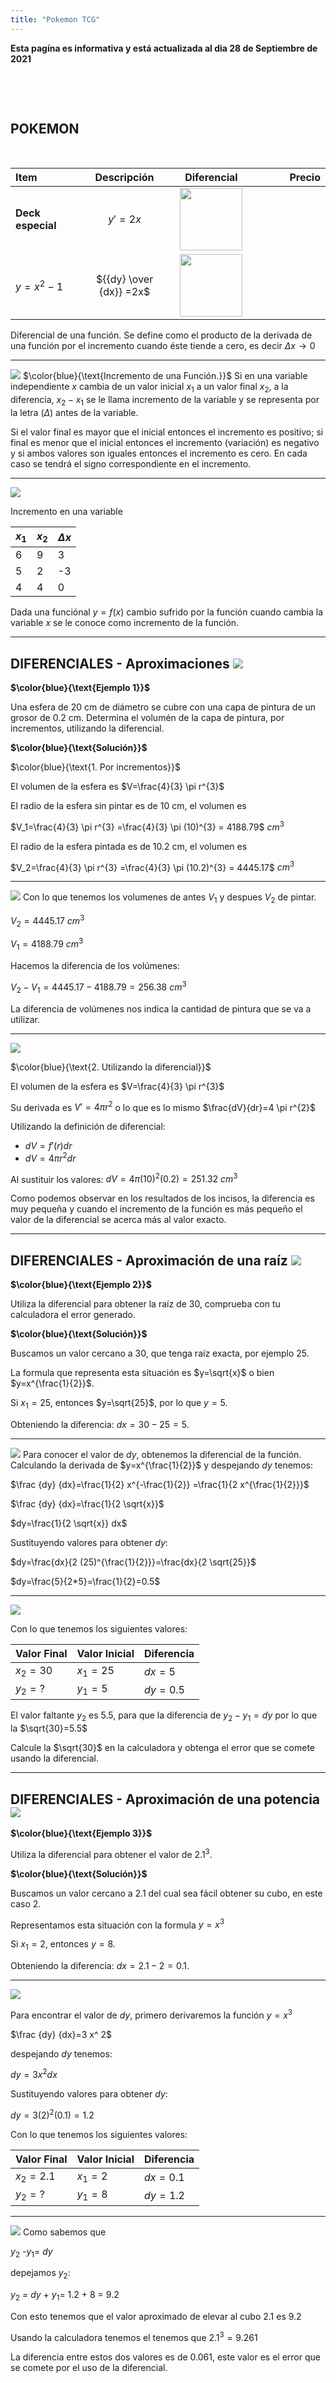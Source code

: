 ```yaml
---
title: "Pokemon TCG"
---
```


**Esta pagína es informativa y está actualizada al dia 28 de Septiembre de 2021**

<br>

<br>

## POKEMON 


<br>

| Item | Descripción|  Diferencial | Precio |
|:---|:---:|:---:|---:|
|  **Deck especial** | $y'=2x$ | ![](/home/ramon/Documents Rm/ccproject/CardCenter.github.io/index_files/figure-html/deckyugi.jpeg){width="100" align="center"} |
|  $y=x^{2} - 1$ |  ${{dy} \over {dx}} =2x$ | ![](/home/ramon/Documents Rm/ccproject/CardCenter.github.io/index_files/figure-html/th.jpeg){width="100" align="right"}  |


Diferencial de una función. Se define como el producto de la derivada de una función por el incremento cuando éste tiende a cero, es decir $\Delta x \to 0$

---

![](th.jpeg){width="10%," align="right"}
$\color{blue}{\text{Incremento de una Función.}}$ Si en una variable independiente $x$ cambia de un valor inicial $x_1$ a un valor final $x_2$, a la diferencia, $x_2-x_1$ se le llama incremento de la variable y se representa por la letra $(\Delta)$ antes de la variable. 

Si el valor final es mayor que el inicial entonces el incremento es positivo; si final es menor que el inicial entonces el incremento (variación) es negativo y si ambos valores son iguales entonces el incremento es cero.  En cada caso se tendrá el signo correspondiente en el incremento.

---

![](th.jpeg){width="10%," align="right"}

Incremento en una variable

|  $x_1$ |  $x_2$ | $\Delta x$  |
|---|---|---|
|  6 |  9 | 3|
|  5 |  2 | -3|
|  4 |  4 | 0|

Dada una funciónal $y=f(x)$ cambio sufrido por la función cuando cambia la variable $x$ se le conoce como incremento de la función.

---

## DIFERENCIALES - Aproximaciones ![](esfera.png){width="20%," align="right"}


**$\color{blue}{\text{Ejemplo 1}}$**

Una esfera de 20 cm de diámetro se cubre con una capa de pintura de un grosor de 0.2 cm. Determina el volumén de la capa de pintura, por incrementos, utilizando la diferencial.

**$\color{blue}{\text{Solución}}$** 

$\color{blue}{\text{1. Por incrementos}}$

El volumen de la esfera es $V=\frac{4}{3} \pi r^{3}$

El radio de la esfera sin pintar es de 10 cm, el volumen es 

$V_1=\frac{4}{3} \pi r^{3} =\frac{4}{3} \pi (10)^{3} = 4188.79$ $cm^{3}$

El radio de la esfera pintada es de 10.2 cm, el volumen es 

$V_2=\frac{4}{3} \pi r^{3} =\frac{4}{3} \pi (10.2)^{3} = 4445.17$ $cm^{3}$

---

![](esfera.png){width="20%," align="right"}
Con lo que tenemos los volumenes de antes $V_1$ y despues $V_2$ de pintar.

$V_2 = 4445.17$ $cm^{3}$

$V_1 = 4188.79$ $cm^{3}$

Hacemos la diferencia de los volúmenes:

$V_2-V_1=4445.17-4188.79=256.38$ $cm^{3}$

La diferencia de volúmenes nos indica la cantidad de pintura que se va a utilizar.


---

![](esfera.png){width="20%," align="right"}

$\color{blue}{\text{2. Utilizando la diferencial}}$ 

El volumen de la esfera es $V=\frac{4}{3} \pi r^{3}$

Su derivada es $V'=4 \pi r^{2}$ o lo que es lo mismo $\frac{dV}{dr}=4 \pi r^{2}$

Utilizando la definición de diferencial:

+ $dV=f'(r)dr$
+ $dV=4 \pi r^{2}dr$

Al sustituir los valores: $dV=4 \pi (10)^{2}(0.2)=251.32$ $cm^{3}$

Como podemos observar en los resultados de los incisos, la diferencia es muy pequeña y cuando el incremento de la función es más pequeño el valor de la diferencial se acerca más al valor exacto.

---

## DIFERENCIALES - Aproximación de una raíz ![](raiz.jpg){width="100%," align="right"}

**$\color{blue}{\text{Ejemplo 2}}$** 

Utiliza la diferencial para obtener la raíz de 30, comprueba con tu calculadora el error generado.

**$\color{blue}{\text{Solución}}$** 

Buscamos un valor cercano a 30, que tenga raíz exacta, por ejemplo 25.

La formula que representa esta situación es $y=\sqrt{x}$ o bien $y=x^{\frac{1}{2}}$.

Si $x_1=25$, entonces $y=\sqrt{25}$, por lo que $y=5$.

Obteniendo la diferencia: $dx=30-25=5$.

---

![](raiz.jpg){width="100%," align="right"}
Para conocer el valor de $dy$, obtenemos la diferencial de la función. Calculando la derivada de $y=x^{\frac{1}{2}}$ y despejando $dy$ tenemos:

$\frac {dy}  {dx}=\frac{1}{2} x^{-\frac{1}{2}} =\frac{1}{2 x^{\frac{1}{2}}}$

$\frac {dy}  {dx}=\frac{1}{2 \sqrt{x}}$

$dy=\frac{1}{2 \sqrt{x}} dx$

Sustituyendo valores para obtener $dy$:

$dy=\frac{dx}{2 (25)^{\frac{1}{2}}}=\frac{dx}{2 \sqrt{25}}$

$dy=\frac{5}{2*5}=\frac{1}{2}=0.5$

---

![](raiz.jpg){width="100%," align="right"}

Con lo que tenemos los siguientes valores:

| Valor Final  |  Valor Inicial |  Diferencia | 
|---|---|---|
|  $x_2=30$ |  $x_1=25$ | $dx=5$    |
|  $y_2= ?$ |  $y_1=5$ | $dy=0.5$    |

El valor faltante $y_2$ es $5.5$, para que la diferencia de $y_2 - y_1 = dy$ por lo que la $\sqrt{30}=5.5$

Calcule la $\sqrt{30}$ en la calculadora y obtenga el error que se comete usando la diferencial.

---

## DIFERENCIALES - Aproximación de una potencia ![](potencia.jpeg){width="100%," align="right"}


**$\color{blue}{\text{Ejemplo 3}}$** 

Utiliza la diferencial para obtener el valor de $2.1^3$.

**$\color{blue}{\text{Solución}}$** 

Buscamos un valor cercano a 2.1 del cual sea fácil obtener su cubo, en este caso 2.

Representamos esta situación con la formula $y=x^3$ 

Si $x_1=2$, entonces $y=8$.

Obteniendo la diferencia: $dx=2.1-2=0.1$.

---

![](potencia.jpeg){width="100%," align="right"}

Para encontrar el valor de $dy$, primero derivaremos la función $y=x^3$

$\frac {dy}  {dx}=3 x^ 2$

despejando $dy$ tenemos:

$dy=3 x^ 2 dx$

Sustituyendo valores para obtener $dy$:

$dy=3 (2)^ 2 (0.1) = 1.2$

Con lo que tenemos los siguientes valores:

| Valor Final  |  Valor Inicial |  Diferencia | 
|---|---|---|
|  $x_2=2.1$ |  $x_1=2$ | $dx=0.1$    |
|  $y_2= ?$ |  $y_1=8$ | $dy=1.2$    |

---

![](potencia.jpeg){width="100%," align="right"}
Como sabemos que

$y_2$ -$y_1$= $dy$

depejamos $y_2$:

$y_2$ = $dy$ + $y_1$= 1.2 + 8 = 9.2

Con esto tenemos que el valor aproximado de elevar al cubo 2.1 es 9.2

Usando la calculadora tenemos el tenemos que $2.1 ^ 3 = 9.261$

La diferencia entre estos dos valores es de 0.061, este valor es el error que se comete por el uso de la diferencial.